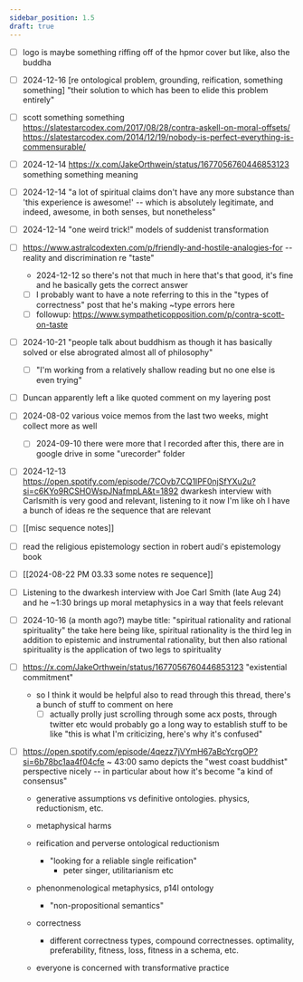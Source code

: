 ```yaml
---
sidebar_position: 1.5
draft: true
---
```


- [ ] logo is maybe something riffing off of the hpmor cover but like, also the buddha
- [ ] 2024-12-16 [re ontological problem, grounding, reification, something something] "their solution to which has been to elide this problem entirely"
- [ ] scott something something https://slatestarcodex.com/2017/08/28/contra-askell-on-moral-offsets/ https://slatestarcodex.com/2014/12/19/nobody-is-perfect-everything-is-commensurable/
- [ ] 2024-12-14 https://x.com/JakeOrthwein/status/1677056760446853123 something something meaning
- [ ] 2024-12-14 "a lot of spiritual claims don't have any more substance than 'this experience is awesome!' -- which is absolutely legitimate, and indeed, awesome, in both senses, but nonetheless"
- [ ] 2024-12-14 "one weird trick!" models of suddenist transformation
- [ ] https://www.astralcodexten.com/p/friendly-and-hostile-analogies-for --reality and discrimination re "taste"
	- 2024-12-12 so there's not that much in here that's that good, it's fine and he basically gets the correct answer
	- [ ] I probably want to have a note referring to this in the "types of correctness" post that he's making ~type errors here
	- [ ] followup: https://www.sympatheticopposition.com/p/contra-scott-on-taste
- [ ] 2024-10-21 "people talk about buddhism as though it has basically solved or else abrograted almost all of philosophy"
	- [ ] "I'm working from a relatively shallow reading but no one else is even trying"
- [ ] Duncan apparently left a like quoted comment on my layering post
- [ ] 2024-08-02 various voice memos from the last two weeks, might collect more as well
	- [ ] 2024-09-10 there were more that I recorded after this, there are in google drive in some "urecorder" folder
- [ ] 2024-12-13 https://open.spotify.com/episode/7COvb7CQ1lPF0njSfYXu2u?si=c6KYo9RCSHOWspJNafmpLA&t=1892 dwarkesh interview with Carlsmith is very good and relevant, listening to it now I'm like oh I have a bunch of ideas re the sequence that are relevant
- [ ] [[misc sequence notes]]
- [ ] read the religious epistemology section in robert audi's epistemology book
- [ ] [[2024-08-22 PM 03.33 some notes re sequence]]
- [ ] Listening to the dwarkesh interview with Joe Carl Smith (late Aug 24) and he ~1:30 brings up moral metaphysics in a way that feels relevant
- [ ] 2024-10-16 (a month ago?) maybe title: "spiritual rationality and rational spirituality" the take here being like, spiritual rationality is the third leg in addition to epistemic and instrumental rationality, but then also rational spirituality is the application of two legs to spirituality
- [ ] https://x.com/JakeOrthwein/status/1677056760446853123 "existential commitment"
  - so I think it would be helpful also to read through this thread, there's a bunch of stuff to comment on here
    - [ ] actually prolly just scrolling through some acx posts, through twitter etc would probably go a long way to establish stuff to be like "this is what I'm criticizing, here's why it's confused"
- [ ] https://open.spotify.com/episode/4qezz7jVYmH67aBcYcrgOP?si=6b78bc1aa4f04cfe ~ 43:00 samo depicts the "west coast buddhist" perspective nicely -- in particular about how it's become "a kind of consensus"

  * generative assumptions vs definitive ontologies. physics, reductionism, etc.
  * metaphysical harms
  * reification and perverse ontological reductionism
	* "looking for a reliable single reification"
		* peter singer, utilitarianism etc

  * phenonmenological metaphysics, p14l ontology
	* "non-propositional semantics"
  * correctness
	* different correctness types, compound correctnesses. optimality, preferability, fitness, loss, fitness in a schema, etc.
  * everyone is concerned with transformative practice
